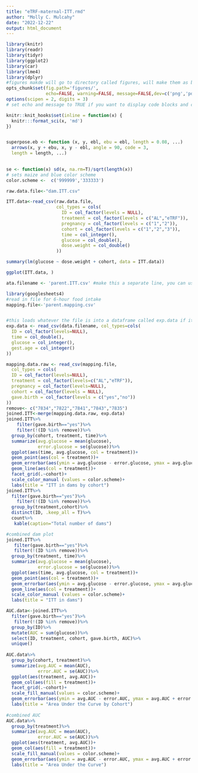 ```yaml
---
title: "eTRF-maternal-ITT.rmd"
author: "Molly C. Mulcahy"
date: "2022-12-22"
output: html_document
---
```


```r
library(knitr)
library(readr)
library(tidyr)
library(ggplot2)
library(car)
library(lme4)
library(dplyr)
#figures makde will go to directory called figures, will make them as both png and pdf files 
opts_chunk$set(fig.path='figures/',
               echo=FALSE, warning=FALSE, message=FALSE,dev=c('png','pdf'))
options(scipen = 2, digits = 3)
# set echo and message to TRUE if you want to display code blocks and code output respectively

knitr::knit_hooks$set(inline = function(x) {
  knitr:::format_sci(x, 'md')
})


superpose.eb <- function (x, y, ebl, ebu = ebl, length = 0.08, ...)
  arrows(x, y + ebu, x, y - ebl, angle = 90, code = 3,
  length = length, ...)

  
se <- function(x) sd(x, na.rm=T)/sqrt(length(x))
# sets maize and blue color scheme
color.scheme <-  c('999999','333333')
```

```r
raw.data.file<-"dam.ITT.csv"

ITT.data<-read_csv(raw.data.file,
                   col_types = cols(
                     ID = col_factor(levels = NULL),
                     treatment = col_factor(levels = c("AL","eTRF")),
                     pregnancy = col_factor(levels = c("1","2")),
                     cohort = col_factor(levels = c("1","2","3")),
                     time = col_integer(),
                     glucose = col_double(),
                     dose.weight = col_double()
                   ))

```


```r
summary(lm(glucose ~ dose.weight + cohort, data = ITT.data))

ggplot(ITT.data, )
```


```r
ata.filename <- 'parent.ITT.csv' #make this a separate line, you can use any variable you want

library(googlesheets4)
#read in file for 6-hour food intake
mapping.file<-'parent.mapping.csv'


#this loads whatever the file is into a dataframe called exp.data if it exists
exp.data <- read_csv(data.filename, col_types=cols(
  ID = col_factor(levels=NULL),
  time = col_double(),
  glucose = col_integer(),
  gest.age = col_integer()
))

mapping.data.raw <- read_csv(mapping.file,
  col_types = cols(
  ID = col_factor(levels=NULL),
  treatment = col_factor(levels=c("AL","eTRF")),
  pregnancy = col_factor(levels=NULL),
  cohort = col_factor(levels = NULL),
  gave.birth = col_factor(levels = c("yes","no"))
))
remove<- c("7834","7822","7841","7843","7835")
joined.ITT<-merge(mapping.data.raw, exp.data)
joined.ITT%>%
    filter(gave.birth=="yes")%>%
    filter(!(ID %in% remove))%>%
  group_by(cohort, treatment, time)%>%
  summarize(avg.glucose = mean(glucose),
            error.glucose = se(glucose))%>%
  ggplot(aes(time, avg.glucose, col = treatment))+
  geom_point(aes(col = treatment))+
  geom_errorbar(aes(ymin = avg.glucose - error.glucose, ymax = avg.glucose + error.glucose))+
  geom_line(aes(col = treatment))+
  facet_grid(.~cohort)+
  scale_color_manual (values = color.scheme)+
  labs(title = "ITT in dams by cohort")
joined.ITT%>%
  filter(gave.birth=="yes")%>%
    filter(!(ID %in% remove))%>%
  group_by(treatment,cohort)%>%
  distinct(ID, .keep_all = T)%>%
  count%>%
   kable(caption="Total number of dams")

#combined dam plot
joined.ITT%>%
   filter(gave.birth=="yes")%>%
   filter(!(ID %in% remove))%>%
  group_by(treatment, time)%>%
  summarize(avg.glucose = mean(glucose),
            error.glucose = se(glucose))%>%
  ggplot(aes(time, avg.glucose, col = treatment))+
  geom_point(aes(col = treatment))+
  geom_errorbar(aes(ymin = avg.glucose - error.glucose, ymax = avg.glucose + error.glucose))+
  geom_line(aes(col = treatment))+
  scale_color_manual (values = color.scheme)+
  labs(title = "ITT in dams")

AUC.data<-joined.ITT%>%
  filter(gave.birth=="yes")%>%
   filter(!(ID %in% remove))%>%
  group_by(ID)%>%
  mutate(AUC = sum(glucose))%>%
  select(ID, treatment, cohort, gave.birth, AUC)%>%
  unique()
 
AUC.data%>%
  group_by(cohort, treatment)%>%
  summarize(avg.AUC = mean(AUC),
            error.AUC = se(AUC))%>%
  ggplot(aes(treatment, avg.AUC))+
  geom_col(aes(fill = treatment))+
  facet_grid(.~cohort)+
  scale_fill_manual(values = color.scheme)+
  geom_errorbar(aes(ymin = avg.AUC - error.AUC, ymax = avg.AUC + error.AUC), width = 0.3)+
  labs(title = "Area Under the Curve by Cohort")
  
#combined AUC
AUC.data%>%
  group_by(treatment)%>%
  summarize(avg.AUC = mean(AUC),
            error.AUC = se(AUC))%>%
  ggplot(aes(treatment, avg.AUC))+
  geom_col(aes(fill = treatment))+
  scale_fill_manual(values = color.scheme)+
  geom_errorbar(aes(ymin = avg.AUC - error.AUC, ymax = avg.AUC + error.AUC), width = 0.3)+
  labs(title = "Area Under the Curve")


```